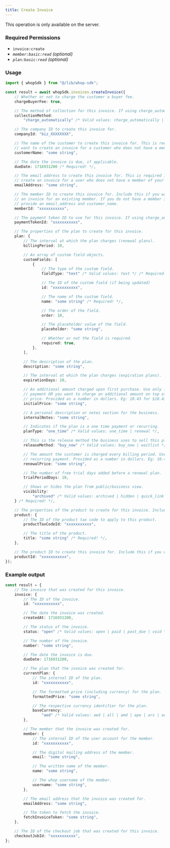 ```yaml
---
title: Create Invoice
---
```

<Note>This operation is only available on the server.</Note>

### Required Permissions
 - `invoice:create`
 - _`member:basic:read` (optional)_
 - _`plan:basic:read` (optional)_

### Usage

```typescript
import { whopSdk } from "@/lib/whop-sdk";

const result = await whopSdk.invoices.createInvoice({
	// Whether or not to charge the customer a buyer fee.
	chargeBuyerFee: true,

	// The method of collection for this invoice. If using charge_automatically, you must provide a payment_token.
	collectionMethod:
		"charge_automatically" /* Valid values: charge_automatically | send_invoice */ /* Required! */,

	// The company ID to create this invoice for.
	companyId: "biz_XXXXXXXX",

	// The name of the customer to create this invoice for. This is required if you
	// want to create an invoice for a customer who does not have a member of your company yet.
	customerName: "some string",

	// The date the invoice is due, if applicable.
	dueDate: 1716931200 /* Required! */,

	// The email address to create this invoice for. This is required if you want to
	// create an invoice for a user who does not have a member of your company yet.
	emailAddress: "some string",

	// The member ID to create this invoice for. Include this if you want to create
	// an invoice for an existing member. If you do not have a member ID, you must
	// provide an email_address and customer_name.
	memberId: "xxxxxxxxxxx",

	// The payment token ID to use for this invoice. If using charge_automatically, you must provide a payment_token.
	paymentTokenId: "xxxxxxxxxxx",

	// The properties of the plan to create for this invoice.
	plan: {
		// The interval at which the plan charges (renewal plans).
		billingPeriod: 10,

		// An array of custom field objects.
		customFields: [
			{
				// The type of the custom field.
				fieldType: "text" /* Valid values: text */ /* Required! */,

				// The ID of the custom field (if being updated)
				id: "xxxxxxxxxxx",

				// The name of the custom field.
				name: "some string" /* Required! */,

				// The order of the field.
				order: 10,

				// The placeholder value of the field.
				placeholder: "some string",

				// Whether or not the field is required.
				required: true,
			},
		],

		// The description of the plan.
		description: "some string",

		// The interval at which the plan charges (expiration plans).
		expirationDays: 10,

		// An additional amount charged upon first purchase. Use only if a one time
		// payment OR you want to charge an additional amount on top of the renewal
		// price. Provided as a number in dollars. Eg: 10.43 for $10.43
		initialPrice: "some string",

		// A personal description or notes section for the business.
		internalNotes: "some string",

		// Indicates if the plan is a one time payment or recurring.
		planType: "one_time" /* Valid values: one_time | renewal */,

		// This is the release method the business uses to sell this plan.
		releaseMethod: "buy_now" /* Valid values: buy_now | waitlist */,

		// The amount the customer is charged every billing period. Use only if a
		// recurring payment. Provided as a number in dollars. Eg: 10.43 for $10.43
		renewalPrice: "some string",

		// The number of free trial days added before a renewal plan.
		trialPeriodDays: 10,

		// Shows or hides the plan from public/business view.
		visibility:
			"archived" /* Valid values: archived | hidden | quick_link | visible */,
	} /* Required! */,

	// The properties of the product to create for this invoice. Include this if you want to create an invoice for a new product.
	product: {
		// The ID of the product tax code to apply to this product.
		productTaxCodeId: "xxxxxxxxxxx",

		// The title of the product.
		title: "some string" /* Required! */,
	},

	// The product ID to create this invoice for. Include this if you want to create an invoice for an existing product.
	productId: "xxxxxxxxxxx",
});

```

### Example output

```typescript
const result = {
	// The invoice that was created for this invoice.
	invoice: {
		// The ID of the invoice.
		id: "xxxxxxxxxxx",

		// The date the invoice was created.
		createdAt: 1716931200,

		// The status of the invoice.
		status: "open" /* Valid values: open | paid | past_due | void */,

		// The number of the invoice.
		number: "some string",

		// The date the invoice is due.
		dueDate: 1716931200,

		// The plan that the invoice was created for.
		currentPlan: {
			// The internal ID of the plan.
			id: "xxxxxxxxxxx",

			// The formatted price (including currency) for the plan.
			formattedPrice: "some string",

			// The respective currency identifier for the plan.
			baseCurrency:
				"aed" /* Valid values: aed | all | amd | ape | ars | aud | bam | bgn | bhd | bob | brl | bsd | btc | cad | chf | clp | cop | crc | czk | dkk | dop | dzd | egp | etb | eth | eur | gbp | ghs | gmd | gtq | gyd | hkd | huf | idr | ils | inr | jmd | jod | jpy | kes | khr | krw | kwd | lkr | mad | mdl | mga | mkd | mnt | mop | mur | mxn | myr | nad | ngn | nok | nzd | omr | pen | php | pkr | pln | pyg | qar | ron | rsd | rub | rwf | sar | sek | sgd | thb | tnd | try | ttd | twd | tzs | usd | uyu | uzs | vnd | xcd | xof | zar */,
		},

		// The member that the invoice was created for.
		member: {
			// The internal ID of the user account for the member.
			id: "xxxxxxxxxxx",

			// The digital mailing address of the member.
			email: "some string",

			// The written name of the member.
			name: "some string",

			// The whop username of the member.
			username: "some string",
		},

		// The email address that the invoice was created for.
		emailAddress: "some string",

		// The token to fetch the invoice.
		fetchInvoiceToken: "some string",
	},

	// The ID of the checkout job that was created for this invoice.
	checkoutJobId: "xxxxxxxxxxx",
};

```

